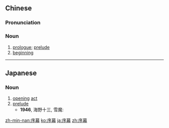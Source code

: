 ==Chinese==
{{zh-forms}}

===Pronunciation===
{{zh-pron
|m=xùmù
|c=zeoi6 mok6
|mn=qz:sǐr-mō͘/tw,xm:sū-bō͘/twvk,zz:sī-bō͘
|cat=n
}}

===Noun===
{{zh-noun}}

# [[prologue]]; [[prelude]]
# [[beginning]]

----

==Japanese==
{{ja-kanjitab|じょ|まく|yomi=on}}

===Noun===
{{ja-noun|じょまく}}

# [[opening]] [[act]]
# [[prelude]]
#* '''1946''', 海野十三, 雪魔:
#*: {{ja-usex|それは今も気象台の記録に残っている三十年来の大吹雪の'''序幕'''だった。|それ は いま も きしょうだい の きろく に のこっている さん じゅう ねん らい の おお-ふぶき の '''じょまく''' だった。|It was the '''prelude''' to a huge blizzard that would break meteorological records going back 30 years.}}

[[zh-min-nan:序幕]]
[[ko:序幕]]
[[ja:序幕]]
[[zh:序幕]]